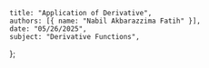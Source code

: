     title: "Application of Derivative",
    authors: [{ name: "Nabil Akbarazzima Fatih" }],
    date: "05/26/2025",
    subject: "Derivative Functions",
};